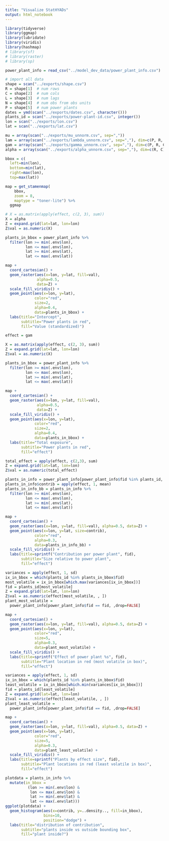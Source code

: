 ```yaml
---
title: "Visualize StatHYADs"
output: html_notebook
---
```


```r
library(tidyverse)
library(ggmap)
library(lubridate)
library(viridis)
library(hashmap)
# library(sf)
# library(raster)
# library(sp)
```

```r
power_plant_info = read_csv("../model_dev_data/power_plant_info.csv")
```

```r
# import all data
shape = scan("../exports/shape.csv")
R = shape[1]  # num rows
C = shape[2]  # num cols
L = shape[3]  # num lags 
N = shape[4]  # num obs from obs units
P = shape[5]  # num power plants
dates = ymd(scan("../exports/dates.csv", character()))
plants_id = scan("../exports/power-plant-id.csv", integer())
lon = scan("../exports/lon.csv")
lat = scan("../exports/lat.csv")
```

```r
mu = array(scan("../exports/mu_unnorm.csv", sep=","))
lam = array(scan("../exports/lambda_unnorm.csv", sep=","), dim=c(P, R, C))
gam = array(scan("../exports/gamma_unnorm.csv", sep=","), dim=c(P, R, C))
alpha = array(scan("../exports/alpha_unnorm.csv", sep=","), dim=c(R, C))
```


```r
bbox = c(
  left=min(lon),
  bottom=min(lat),
  right=max(lon),
  top=max(lat))

map = get_stamenmap(
    bbox,
    zoom = 8,
    maptype = "toner-lite") %>%
  ggmap
```

```r

# X = as.matrix(apply(effect, c(2, 3), sum))
X = alpha
Z = expand.grid(lat=lat, lon=lon)
Z$val = as.numeric(X)

plants_in_bbox = power_plant_info %>% 
  filter(lon >= min(.env$lon),
         lon <= max(.env$lon),
         lat >= min(.env$lat),
         lat <= max(.env$lat))

map +
  coord_cartesian() +
  geom_raster(aes(x=lon, y=lat, fill=val), 
              alpha=0.5,
              data=Z) +
  scale_fill_viridis() +
  geom_point(aes(x=lon, y=lat),
             color="red",
             size=2,
             alpha=0.4,
             data=plants_in_bbox) +
  labs(title="Intercept",
       subtitle="Power plants in red",
       fill="Value (standardized)")
```


```r
effect = gam
```

```r
X = as.matrix(apply(effect, c(2, 3), sum))
Z = expand.grid(lat=lat, lon=lon)
Z$val = as.numeric(X)

plants_in_bbox = power_plant_info %>% 
  filter(lon >= min(.env$lon),
         lon <= max(.env$lon),
         lat >= min(.env$lat),
         lat <= max(.env$lat))

map +
  coord_cartesian() +
  geom_raster(aes(x=lon, y=lat, fill=val), 
              alpha=0.5,
              data=Z) +
  scale_fill_viridis() +
  geom_point(aes(x=lon, y=lat),
             color="red",
             size=2,
             alpha=0.4,
             data=plants_in_bbox) +
  labs(title="Total exposure",
       subtitle="Power plants in red",
       fill="effect")
```


```r
total_effect = apply(effect, c(2,3), sum)
Z = expand.grid(lat=lat, lon=lon)
Z$val = as.numeric(total_effect)

plants_in_info = power_plant_info[power_plant_info$fid %in% plants_id, ]
plants_in_info$contrib = apply(effect, 1, mean)
plants_in_info_bb = plants_in_info %>% 
  filter(lon >= min(.env$lon),
         lon <= max(.env$lon),
         lat >= min(.env$lat),
         lat <= max(.env$lat))

map +
  coord_cartesian() +
  geom_raster(aes(x=lon, y=lat, fill=val), alpha=0.5, data=Z) +
  geom_point(aes(x=lon, y=lat, size=contrib),
             color="red",
             alpha=0.3,
             data=plants_in_info_bb) +
  scale_fill_viridis() +
  labs(title=sprintf("Contribution per power plant", fid),
       subtitle="Size relative to power plant",
       fill="effect")
```



```r
variances = apply(effect, 1, sd)
ix_in_bbox = which(plants_id %in% plants_in_bbox$fid)
most_volatile = ix_in_bbox[which.max(variances[ix_in_bbox])]
fid = plants_id[most_volatile]
Z = expand.grid(lat=lat, lon=lon)
Z$val = as.numeric(effect[most_volatile, , ])
plant_most_volatile =
  power_plant_info[power_plant_info$fid == fid, ,drop=FALSE]

map +
  coord_cartesian() +
  geom_raster(aes(x=lon, y=lat, fill=val), alpha=0.5, data=Z) +
  geom_point(aes(x=lon, y=lat),
             color="red",
             size=5,
             alpha=0.3,
             data=plant_most_volatile) +
  scale_fill_viridis() +
  labs(title=sprintf("Effect of power plant %s", fid),
       subtitle="Plant location in red (most volatile in box)",
       fill="effect")
```

```r
variances = apply(effect, 1, sd)
ix_in_bbox = which(plants_id %in% plants_in_bbox$fid)
least_volatile = ix_in_bbox[which.min(variances[ix_in_bbox])]
fid = plants_id[least_volatile]
Z = expand.grid(lat=lat, lon=lon)
Z$val = as.numeric(effect[least_volatile, , ])
plant_least_volatile =
  power_plant_info[power_plant_info$fid == fid, ,drop=FALSE]

map +
  coord_cartesian() +
  geom_raster(aes(x=lon, y=lat, fill=val), alpha=0.5, data=Z) +
  geom_point(aes(x=lon, y=lat),
             color="red",
             size=5,
             alpha=0.3,
             data=plant_least_volatile) +
  scale_fill_viridis() +
  labs(title=sprintf("Plants by effect size", fid),
       subtitle="Plant locations in red (least volatile in box)",
       fill="effect")
```


```r
plotdata = plants_in_info %>% 
  mutate(in_bbox = 
          (lon >= min(.env$lon) &
           lon <= max(.env$lon) &
           lat >= min(.env$lat) &
           lat <= max(.env$lat)))
ggplot(plotdata) + 
  geom_histogram(aes(x=contrib, y=..density.., fill=in_bbox),
                 bins=10,
                 position="dodge") +
  labs(title="distribution of contribution",
       subtitle="plants inside vs outside bounding box",
       fill="plant inside?")
```


